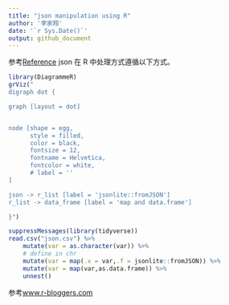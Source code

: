 ```yaml
---
title: "json manipulation using R"
author: '李家翔'
date: '`r Sys.Date()`'
output: github_document
---
```


参考[Reference](someone/json/json.md)
json 在 R 中处理方式遵循以下方式。

```r
library(DiagrammeR)
grViz("
digraph dot {

graph [layout = dot]


node [shape = egg,
      style = filled,
      color = black,
      fontsize = 12,
      fontname = Helvetica,
      fontcolor = white,
      # label = ''
]

json -> r_list [label = 'jsonlite::fromJSON']
r_list -> data_frame [label = 'map and data.frame']

}")
```

```r
suppressMessages(library(tidyverse))
read.csv("json.csv") %>% 
    mutate(var = as.character(var)) %>%
    # define in chr
    mutate(var = map(.x = var,.f = jsonlite::fromJSON)) %>% 
    mutate(var = map(var,as.data.frame)) %>% 
    unnest()
```

参考[www.r-bloggers.com](https://www.r-bloggers.com/converting-a-list-to-a-data-frame/)